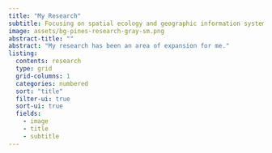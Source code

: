 ```yaml
---
title: "My Research"
subtitle: Focusing on spatial ecology and geographic information systems.
image: assets/bg-pines-research-gray-sm.png
abstract-title: ""
abstract: "My research has been an area of expansion for me."
listing:
  contents: research
  type: grid
  grid-columns: 1
  categories: numbered
  sort: "title"
  filter-ui: true  
  sort-ui: true
  fields: 
    - image
    - title
    - subtitle
---
```


